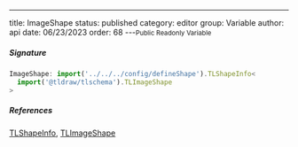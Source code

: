 ---
title: ImageShape
status: published
category: editor
group: Variable
author: api
date: 06/23/2023
order: 68
---<Small>Public Readonly Variable</Small>




##### Signature


```ts
ImageShape: import('../../../config/defineShape').TLShapeInfo<
  import('@tldraw/tlschema').TLImageShape
>
```

##### References

[TLShapeInfo](/gen/editor/TLShapeInfo-type), [TLImageShape](/gen/tlschema/TLImageShape-type)


